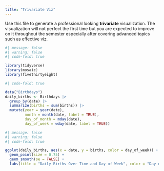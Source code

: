 ```yaml
---
title: "Trivariate Viz"
---
```


Use this file to generate a professional looking **trivariate** visualization.  The visualization will not perfect the first time but you are expected to improve on it throughout the semester especially after covering advanced topics such as effective viz.

```r
#| message: false
#| warning: false
#| code-fold: true

library(tidyverse)
library(mosaic)
library(fivethirtyeight)

```

```r
#| code-fold: true

data("Birthdays")
daily_births <- Birthdays |> 
  group_by(date) |> 
  summarize(births = sum(births)) |> 
  mutate(year = year(date), 
         month = month(date, label = TRUE),
         day_of_month = mday(date),
         day_of_week = wday(date, label = TRUE))

```

```r
#| message: false
#| warning: false
#| code-fold: true

ggplot(daily_births, aes(x = date, y = births, color = day_of_week)) +
  geom_point(size = 0.75) +
  geom_smooth(se = FALSE) +
  labs(title = "Daily Births Over Time and Day of Week", color = "Day of the Week", y = "# of Births", x = "Date")

```
